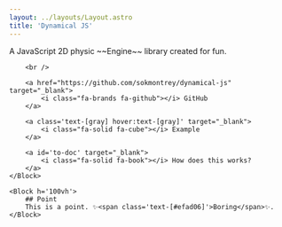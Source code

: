 ```yaml
---
layout: ../layouts/Layout.astro
title: 'Dynamical JS'
---
```



<LeftCol id='visualization-block'>
</LeftCol>

<RightCol id='content-block'>
    <Block h='100vh' w='50%'>
        A JavaScript 2D physic 
        <span class='text-[#dd5555]'>~~Engine~~</span> 
        library created for fun.

        <br />

        <a href="https://github.com/sokmontrey/dynamical-js" target="_blank">
            <i class="fa-brands fa-github"></i> GitHub
        </a>

        <a class='text-[gray] hover:text-[gray]' target="_blank">
            <i class="fa-solid fa-cube"></i> Example
        </a>

        <a id='to-doc' target="_blank">
            <i class="fa-solid fa-book"></i> How does this works?
        </a>
    </Block>

    <Block h='100vh'>
        ## Point
        This is a point. ✨<span class='text-[#efad06]'>Boring</span>✨.
    </Block>
</RightCol>

<Script visualizer='visualization-block' content_block='content-block' />
